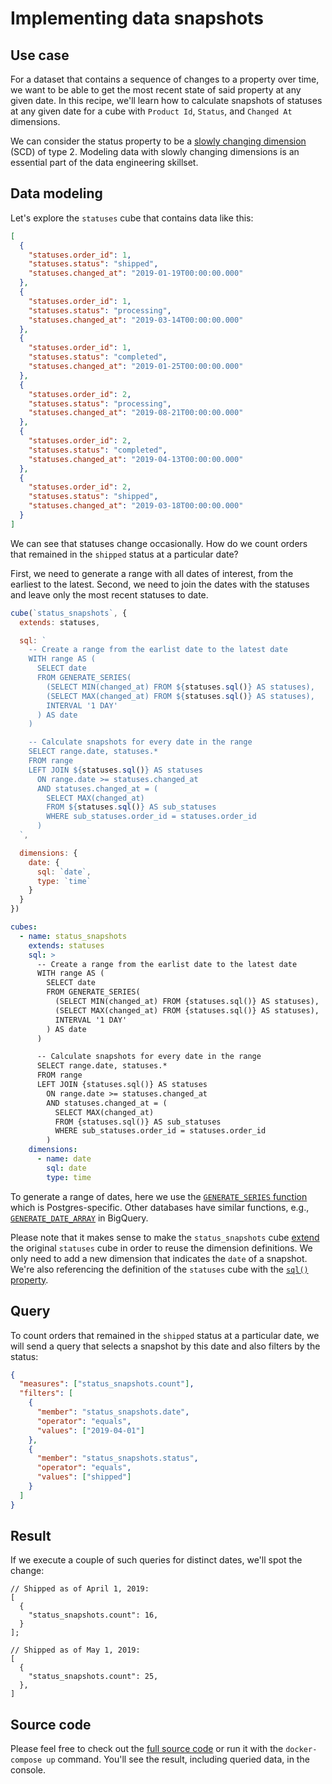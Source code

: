 # Implementing data snapshots

## Use case

For a dataset that contains a sequence of changes to a property over time, we
want to be able to get the most recent state of said property at any given date.
In this recipe, we'll learn how to calculate snapshots of statuses at any given
date for a cube with `Product Id`, `Status`, and `Changed At` dimensions.

<InfoBox>

We can consider the status property to be a
[slowly changing dimension](https://en.wikipedia.org/wiki/Slowly_changing_dimension)
(SCD) of type 2. Modeling data with slowly changing dimensions is an essential
part of the data engineering skillset.

</InfoBox>

## Data modeling

Let's explore the `statuses` cube that contains data like this:

```json
[
  {
    "statuses.order_id": 1,
    "statuses.status": "shipped",
    "statuses.changed_at": "2019-01-19T00:00:00.000"
  },
  {
    "statuses.order_id": 1,
    "statuses.status": "processing",
    "statuses.changed_at": "2019-03-14T00:00:00.000"
  },
  {
    "statuses.order_id": 1,
    "statuses.status": "completed",
    "statuses.changed_at": "2019-01-25T00:00:00.000"
  },
  {
    "statuses.order_id": 2,
    "statuses.status": "processing",
    "statuses.changed_at": "2019-08-21T00:00:00.000"
  },
  {
    "statuses.order_id": 2,
    "statuses.status": "completed",
    "statuses.changed_at": "2019-04-13T00:00:00.000"
  },
  {
    "statuses.order_id": 2,
    "statuses.status": "shipped",
    "statuses.changed_at": "2019-03-18T00:00:00.000"
  }
]
```

We can see that statuses change occasionally. How do we count orders that
remained in the `shipped` status at a particular date?

First, we need to generate a range with all dates of interest, from the earliest
to the latest. Second, we need to join the dates with the statuses and leave
only the most recent statuses to date.

<CodeTabs>

```javascript
cube(`status_snapshots`, {
  extends: statuses,

  sql: `
    -- Create a range from the earlist date to the latest date
    WITH range AS (
      SELECT date
      FROM GENERATE_SERIES(
        (SELECT MIN(changed_at) FROM ${statuses.sql()} AS statuses),
        (SELECT MAX(changed_at) FROM ${statuses.sql()} AS statuses),
        INTERVAL '1 DAY'
      ) AS date
    )

    -- Calculate snapshots for every date in the range
    SELECT range.date, statuses.*
    FROM range
    LEFT JOIN ${statuses.sql()} AS statuses
      ON range.date >= statuses.changed_at
      AND statuses.changed_at = (
        SELECT MAX(changed_at)
        FROM ${statuses.sql()} AS sub_statuses
        WHERE sub_statuses.order_id = statuses.order_id
      )
  `,

  dimensions: {
    date: {
      sql: `date`,
      type: `time`
    }
  }
})
```

```yaml
cubes:
  - name: status_snapshots
    extends: statuses
    sql: >
      -- Create a range from the earlist date to the latest date
      WITH range AS (
        SELECT date
        FROM GENERATE_SERIES(
          (SELECT MIN(changed_at) FROM {statuses.sql()} AS statuses),
          (SELECT MAX(changed_at) FROM {statuses.sql()} AS statuses),
          INTERVAL '1 DAY'
        ) AS date
      )

      -- Calculate snapshots for every date in the range
      SELECT range.date, statuses.*
      FROM range
      LEFT JOIN {statuses.sql()} AS statuses
        ON range.date >= statuses.changed_at
        AND statuses.changed_at = (
          SELECT MAX(changed_at)
          FROM {statuses.sql()} AS sub_statuses
          WHERE sub_statuses.order_id = statuses.order_id
        )
    dimensions:
      - name: date
        sql: date
        type: time
```

</CodeTabs>

<InfoBox>

To generate a range of dates, here we use the
[`GENERATE_SERIES` function](https://www.postgresql.org/docs/9.1/functions-srf.html)
which is Postgres-specific. Other databases have similar functions, e.g.,
[`GENERATE_DATE_ARRAY`](https://cloud.google.com/bigquery/docs/reference/standard-sql/array_functions#generate_date_array)
in BigQuery.

</InfoBox>

Please note that it makes sense to make the `status_snapshots` cube
[extend](/product/data-modeling/reference/cube#extends) the original `statuses`
cube in order to reuse the dimension definitions. We only need to add a new
dimension that indicates the `date` of a snapshot. We're also referencing the
definition of the `statuses` cube with the
[`sql()` property](/product/data-modeling/reference/cube#sql).

## Query

To count orders that remained in the `shipped` status at a particular date, we
will send a query that selects a snapshot by this date and also filters by the
status:

```json
{
  "measures": ["status_snapshots.count"],
  "filters": [
    {
      "member": "status_snapshots.date",
      "operator": "equals",
      "values": ["2019-04-01"]
    },
    {
      "member": "status_snapshots.status",
      "operator": "equals",
      "values": ["shipped"]
    }
  ]
}
```

## Result

If we execute a couple of such queries for distinct dates, we'll spot the
change:

```json5
// Shipped as of April 1, 2019:
[
  {
    "status_snapshots.count": 16,
  }
];
```

```json5
// Shipped as of May 1, 2019:
[
  {
    "status_snapshots.count": 25,
  },
]
```

## Source code

Please feel free to check out the
[full source code](https://github.com/cube-js/cube/tree/master/examples/recipes/snapshots)
or run it with the `docker-compose up` command. You'll see the result, including
queried data, in the console.

